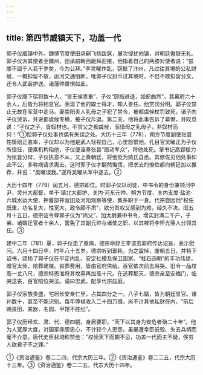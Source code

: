 ```yaml
---
---
---
```

title: 第四节威镇天下，功盖一代
---



郭子仪威镇中外。魏博节度使田承嗣飞扬跋扈，屡次侵扰他镇，对朝廷傲狠无礼。郭子仪派其使者至魏州，田承嗣朝西跪拜迎接，他指着自己的两膝对使者说：“兹膝不屈于人若干岁矣，今为公拜。”李灵曜作乱，窃据了汴州，凡过往其境的公私财赋，一概扣留不放，运河交通阻断，唯郭子仪封币过其境时，不但不敢扣留分文，还令人武装护送。诸藩帅畏惧如此。

郭子仪麾下宿将数十人，“皆王侯贵重”，子仪“颐指进退，如部曲然”，其幕府六十余人，后皆为将相显官。表现了他的取士得才，知人善任。他赏罚分明。郭子仪禁止无故在军营中走马。妻南阳夫人乳母之子犯了禁令，被都虞候杖罚致死，诸子向子仪哭诉，并说都虞候专横，被子仪斥退。第二天，他将此事告诉了幕僚，并叹息说：“子仪之子，皆奴材也。不赏父之都虞候，而惜母之乳母子，非奴材而何！”①但郭子仪处事也偶有失误之处。大历十三年（778），朔方节度副使张昙性情刚正直率，子仪却以为他是武人轻视自己，心里怨恨他。孔目官吴曜正为子仪所信任，便乘机构陷他，子仪便诬奏张昙“扇动军众”，将他处死。掌书记高郢极力为张昙分辩，子仪执意不从，又上奏朝廷，将他贬为猗氏县丞。其僚佐见他处事如此不公，多称病请求离去。这时郭子仪才翻然悔悟，把求去的僚佐都向朝廷加以推荐，并说：“吴曜误我。”遂将吴曜从军中逐去。②

大历十四年（779）闰五月，德宗即位。时郭子仪以司徒、中书令的身份兼领河中尹、灵州大都督、单于·镇北大都护、关内·河东元帅、朔方节度、关内支度·盐池·六城水运大使、押蕃部并营田及河阳观察等使，集多职于一身。代宗尝因他“权任既重，功名复大，性宽大，政令颇不肃”，欲分其权又感到为难，经久不决。闰五月十五日，德宗诏令尊郭子仪为“尚父”，加太尉兼中书令，增实封满二千户，子弟、诸婿迁官者十余人，罢免了其副元帅与诸使之职，以其裨将李怀光等人分领其任。③

建中二年（781）夏，郭子仪患了重病，德宗命舒王李谊去郭府传达诏旨，表示慰问。六月十四日卒，时年八十五岁。德宗听到噩耗，为之震悼，废朝五日，并特下诏书，颂扬了郭子仪在平定内乱、安定社稷及保卫国家、“柱石四朝”的丰功伟绩，赠官太师，陪葬建陵。丧葬费用，皆由官府供给。百官依次前去吊哭。旧令一品坟高一丈八尺，德宗特恩准将其坟墓再加高十尺。在送葬那天，德宗亲至安福门，临哭送丧，百官陪位哭泣。谥曰忠武，配享代宗庙庭。

郭子仪家族贵盛，宅居长安亲仁里，占其四分之一。八子七婿，皆为朝廷显官。诸孙数十，甚至不能识别。每年俸禄收入二十四万缗，尚不计其他私财在内，“前后赐良田、美器、名园、甲馆不胜纪”。

郭子仪历经玄、肃、代、德四朝，身居要职，“天下以其身为安危者殆二十年”。他为人宽厚大度，对国家赤胆忠心，不计较个人恩怨，虽屡遭幸臣诋毁、失去兵柄而毫不介意。唐代史臣裴垍称赞他：“权倾天下而朝不忌，功盖一代而主不疑，侈穷人欲君子不之罪。”

①《资治通鉴》卷二二四，代宗大历三年。②《资治通鉴》卷二二五，代宗大历十三年。③《资治通鉴》卷二二五，代宗大历十四年。